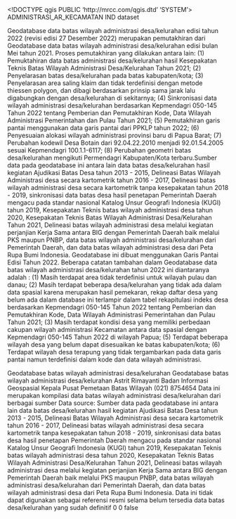 <!DOCTYPE qgis PUBLIC 'http://mrcc.com/qgis.dtd' 'SYSTEM'>
<qgis version="3.28.12-Firenze">
  <identifier>ADMINISTRASI_AR_KECAMATAN</identifier>
  <parentidentifier></parentidentifier>
  <language>IND</language>
  <type>dataset</type>
  <title>ADMINISTRASI_AR_KECAMATAN</title>
  <abstract>Geodatabase data batas wilayah administrasi desa/kelurahan edisi tahun 2022 (revisi edisi 27 Desember 2022) merupakan pemutakhiran dari Geodatabase data batas wilayah administrasi desa/kelurahan edisi bulan Mei tahun 2021. Proses pemutakhiran yang dilakukan antara lain: (1) Pemuktahiran data batas administrasi desa/kelurahan hasil Kesepakatan Teknis Batas Wilayah Administrasi Desa/Kelurahan Tahun 2021; (2) Penyelarasan batas desa/kelurahan pada batas kabupaten/kota; (3) Penyelarasan area saling klaim dan tidak terdefinisi dengan metode thiessen polygon, dan dibagi berdasarkan prinsip sama jarak lalu digabungkan dengan desa/kelurahan di sekitarnya; (4) Sinkronisasi data wilayah administrasi desa/kelurahan berdasarkan Kepmendagri 050-145 Tahun 2022 tentang Pemberian dan Pemutakhiran Kode, Data Wilayah Administrasi Pemerintahan dan Pulau Tahun 2021; (5) Pemutakhiran garis pantai menggunakan data garis pantai dari PPKLP tahun 2022; (6) Penyesuaian alokasi wilayah administrasi provinsi baru di Papua Barat; (7) Perubahan kodewil Desa Botain dari 92.04.22.2010 menjadi 92.01.54.2005 sesuai Kepmendagri 100.1.1-6117; (8) Perubahan geometri batas desa/kelurahan mengikuti Permendagri Kabupaten/Kota terbaru.Sumber data pada geodatabase ini antara lain data batas desa/kelurahan hasil kegiatan Ajudikasi Batas Desa tahun 2013 - 2015, Delineasi Batas Wilayah Administrasi desa secara kartometrik tahun 2016 - 2017, Delineasi batas wilayah administrasi desa secara kartometrik tanpa kesepakatan tahun 2018 - 2019, sinkronisasi data batas desa hasil penetapan Pemerintah Daerah mengacu pada standar nasional Katalog Unsur Geografi Indonesia (KUGI) tahun 2019, Kesepakatan Teknis batas wilayah administrasi desa tahun 2020, Kesepakatan Teknis Batas Wilayah Administrasi Desa/Kelurahan Tahun 2021, Delineasi batas wilayah administrasi desa melalui kegiatan perjanjian Kerja Sama antara BIG dengan Pemerintah Daerah baik melalui PKS maupun PNBP, data batas wilayah administrasi desa/kelurahan dari Pemerintah Daerah, dan data batas wilayah administrasi desa dari Peta Rupa Bumi Indonesia. Geodatabase ini dibuat menggunakan Garis Pantai Edisi Tahun 2022. Beberapa catatan tambahan dalam Geodatabase data batas wilayah administrasi desa/kelurahan tahun 2022 ini diantaranya adalah : (1) Masih terdapat area tidak terdefinisi untuk wilayah pulau dan danau; (2) Masih terdapat beberapa desa/kelurahan yang tidak ada dalam data spasial karena merupakan hasil pemekaran, rekap daftar desa yang belum ada dalam database ini terlampir dalam tabel rekapitulasi indeks desa berdasarkan Kepmendagri 050-145 Tahun 2022 tentang Pemberian dan Pemutakhiran Kode, Data Wilayah Administrasi Pemerintahan dan Pulau Tahun 2021; (3) Masih terdapat kondisi desa yang memiliki perbedaan cakupan wilayah administrasi Kecamatan antara data spasial dengan Kepmendagri 050-145 Tahun 2022 di wilayah Papua; (5) Terdapat beberapa wilayah desa yang belum dapat disesuaikan ke batas kabupaten/kota; (6) Terdapat wilayah desa terapung yang tidak tergambarkan pada data garis pantai namun terdefinisi dalam kode dan data wilayah administrasi.

</abstract>
  <keywords vocabulary="Search keys">
    <keyword>Geodatabase batas wilayah administrasi desa/kelurahan</keyword>
  </keywords>
  <keywords vocabulary="gmd:topicCategory">
    <keyword>Geodatabase batas wilayah administrasi desa/kelurahan</keyword>
  </keywords>
  <contact>
    <name>Astrit Rimayanti</name>
    <organization>Badan Informasi Geospasial</organization>
    <position>Kepala Pusat Pemetaan Batas Wilayah</position>
    <voice>(021) 8754654</voice>
    <fax></fax>
    <email></email>
    <role></role>
  </contact>
  <links/>
  <history>Data ini merupakan kompilasi data batas wilayah administrasi desa/kelurahan dari berbagai sumber</history>
  <history>Data source: Sumber data pada geodatabase ini antara lain data batas desa/kelurahan hasil kegiatan Ajudikasi Batas Desa tahun 2013 - 2015, Delineasi Batas Wilayah Administrasi desa secara kartometrik tahun 2016 - 2017, Delineasi batas wilayah administrasi desa secara kartometrik tanpa kesepakatan tahun 2018 - 2019, sinkronisasi data batas desa hasil penetapan Pemerintah Daerah mengacu pada standar nasional Katalog Unsur Geografi Indonesia (KUGI) tahun 2019, Kesepakatan Teknis batas wilayah administrasi desa tahun 2020, Kesepakatan Teknis Batas Wilayah Administrasi Desa/Kelurahan Tahun 2021, Delineasi batas wilayah administrasi desa melalui kegiatan perjanjian Kerja Sama antara BIG dengan Pemerintah Daerah baik melalui PKS maupun PNBP, data batas wilayah administrasi desa/kelurahan dari Pemerintah Daerah, dan data batas wilayah administrasi desa dari Peta Rupa Bumi Indonesia.</history>
  <fees></fees>
  <constraints type="Limitations of use">Data ini tidak dapat digunakan sebagai referensi resmi selama belum tersedia data batas desa/kelurahan yang sudah definitif</constraints>
  <encoding></encoding>
  <crs>
    <spatialrefsys nativeFormat="Wkt">
      <wkt></wkt>
      <proj4></proj4>
      <srsid>0</srsid>
      <srid>0</srid>
      <authid></authid>
      <description></description>
      <projectionacronym></projectionacronym>
      <ellipsoidacronym></ellipsoidacronym>
      <geographicflag>false</geographicflag>
    </spatialrefsys>
  </crs>
  <extent>
    <spatial maxz="0" maxx="141.02004178900000397" minz="0" crs="EPSG:4326" maxy="6.0768322040000502" miny="-11.00761537700000048" minx="94.97191104600010192" dimensions="2"/>
  </extent>
</qgis>

